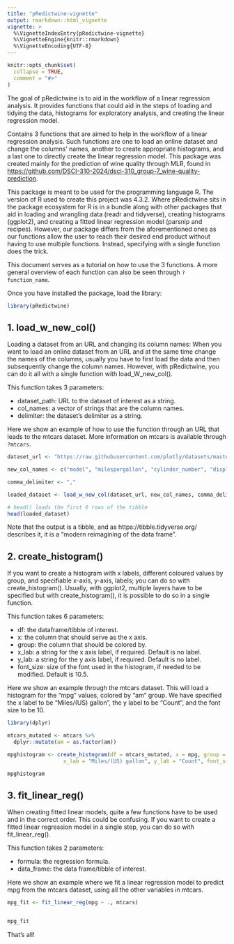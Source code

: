 ```yaml
---
title: "pRedictwine-vignette"
output: rmarkdown::html_vignette
vignette: >
  %\VignetteIndexEntry{pRedictwine-vignette}
  %\VignetteEngine{knitr::rmarkdown}
  %\VignetteEncoding{UTF-8}
---
```


```r
knitr::opts_chunk$set(
  collapse = TRUE,
  comment = "#>"
)
```

The goal of pRedictwine is to aid in the workflow of a linear regression
analysis. It provides functions that could aid in the steps of loading
and tidying the data, histograms for exploratory analysis, and creating
the linear regression model.

Contains 3 functions that are aimed to help in the workflow of a linear
regression analysis. Such functions are one to load an online dataset
and change the columns’ names, another to create appropriate histograms,
and a last one to directly create the linear regression model. This
package was created mainly for the prediction of wine quality through
MLR, found in
<https://github.com/DSCI-310-2024/dsci-310_group-7_wine-quality-prediction>.

This package is meant to be used for the programming language R. The
version of R used to create this project was 4.3.2. Where pRedictwine
sits in the package ecosystem for R is in a bundle along with other
packages that aid in loading and wrangling data (readr and tidyverse),
creating histograms (ggplot2), and creating a fitted linear regression
model (parsnip and recipes). However, our package differs from the
aforementioned ones as our functions allow the user to reach their
desired end product without having to use multiple functions. Instead,
specifying with a single function does the trick.

This document serves as a tutorial on how to use the 3 functions. A more general 
overview of each function can also be seen through `?function_name`.

Once you have installed the package, load the library:

```r
library(pRedictwine)
```

## 1. load_w_new_col()

Loading a dataset from an URL and changing its column names:
When you want to load an online dataset from an URL and at the same time change the names of the columns, usually you have to first load the data and then subsequently change the column names. However, with pRedictwine, you can do it all with a single function with load_W_new_col().

This function takes 3 parameters:

- dataset_path: URL to the dataset of interest as a string.
- col_names: a vector of strings that are the column names.
- delimiter: the dataset's delimiter as a string.

Here we show an example of how to use the function through an URL that leads to the mtcars dataset. More information on mtcars is available through `?mtcars`.

```r
dataset_url <- "https://raw.githubusercontent.com/plotly/datasets/master/mtcars.csv"

new_col_names <- c("model", "milespergallon", "cylinder_number", "displacement", "horsepower", "rear_axle_ratio", "weight", "quartermiletime", "engine", "transmission", "forwardgears", "carb")

comma_delimiter <- ","

loaded_dataset <- load_w_new_col(dataset_url, new_col_names, comma_delimiter)

# head() loads the first 6 rows of the tibble
head(loaded_dataset)
```

Note that the output is a tibble, and as https://tibble.tidyverse.org/ describes it, it is a "modern reimagining of the data frame". 

## 2. create_histogram()

If you want to create a histogram with x labels, different coloured values by group, and specifiable x-axis, y-axis, labels; you can do so with create_histogram(). Usually, with ggplot2, multiple layers have to be specified but with create_histogram(), it is possible to do so in a single function.

This function takes 6 parameters:

- df: the dataframe/tibble of interest.
- x: the column that should serve as the x axis.
- group: the column that should be colored by.
- x_lab: a string for the x axis label, if required. Default is no label.
- y_lab: a string for the y axis label, if required. Default is no label.
- font_size: size of the font used in the histogram, if needed to be modified. Default is 10.5.

Here we show an example through the mtcars dataset. This will load a histogram for the "mpg" values, colored by "am" group. We have specified the x label to be "Miles/(US) gallon", the y label to be "Count", and the font size to be 10.

```r
library(dplyr)

mtcars_mutated <- mtcars %>%
  dplyr::mutate(am = as.factor(am))
```

```r
mpghistogram <- create_histogram(df = mtcars_mutated, x = mpg, group = am,
                  x_lab = "Miles/(US) gallon", y_lab = "Count", font_size = 10)

mpghistogram

```

## 3. fit_linear_reg()

When creating fitted linear models, quite a few functions have to be used and in the correct order. This could be confusing. If you want to create a fitted linear regression model in a single step, you can do so with fit_linear_reg().

This function takes 2 parameters:

- formula: the regression formula.
- data_frame: the data frame/tibble of interest.

Here we show an example where we fit a linear regression model to predict mpg from the mtcars dataset, using all the other variables in mtcars.

```r
mpg_fit <- fit_linear_reg(mpg ~ ., mtcars)


mpg_fit
```

That's all!
